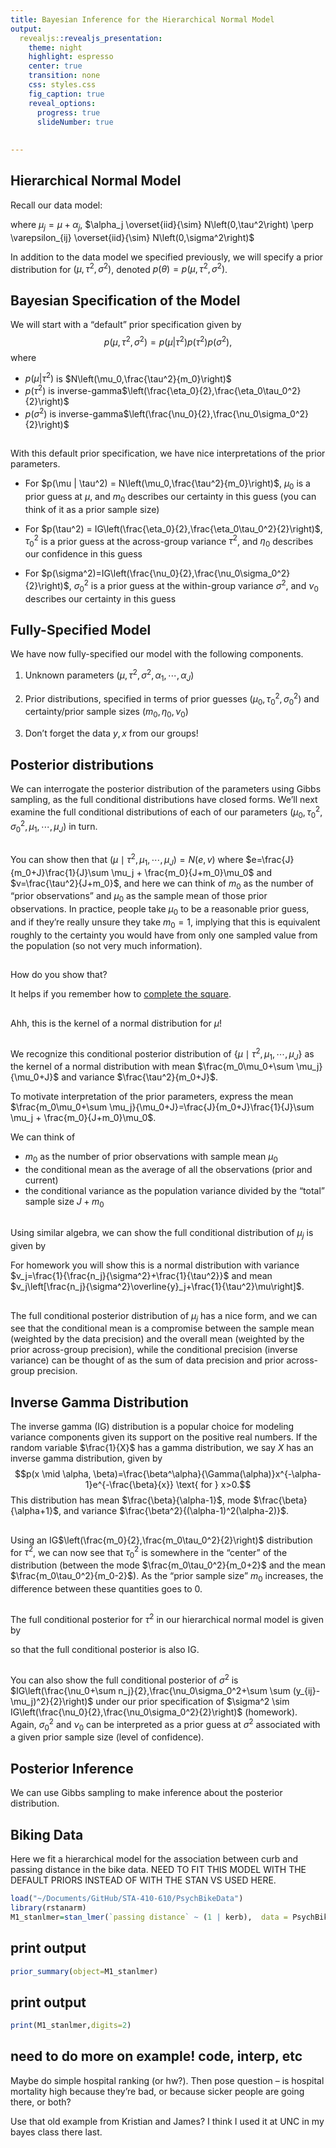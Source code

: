 ```yaml
---
title: Bayesian Inference for the Hierarchical Normal Model
output: 
  revealjs::revealjs_presentation:
    theme: night
    highlight: espresso
    center: true
    transition: none
    css: styles.css
    fig_caption: true
    reveal_options:
      progress: true
      slideNumber: true
      
  
---
```


## Hierarchical Normal Model

Recall our data model:

\begin{eqnarray*}
y_{ij}&=&\mu_j+\varepsilon_{ij}=\mu_j + \varepsilon_{ij}
\end{eqnarray*}
where $\mu_j=\mu +\alpha_j$, $\alpha_j \overset{iid}{\sim} N\left(0,\tau^2\right) \perp \varepsilon_{ij} \overset{iid}{\sim} N\left(0,\sigma^2\right)$

In addition to the data model we specified previously, we will specify a prior distribution for $(\mu,\tau^2,\sigma^2)$, denoted  $p(\theta)=p(\mu,\tau^2,\sigma^2)$.

## Bayesian Specification of the Model



We will start with a "default" prior specification given by $$p(\mu,\tau^2,\sigma^2)=p(\mu|\tau^2)p(\tau^2)p(\sigma^2),$$
where

  - $p(\mu | \tau^2)$ is $N\left(\mu_0,\frac{\tau^2}{m_0}\right)$
  - $p(\tau^2)$ is inverse-gamma$\left(\frac{\eta_0}{2},\frac{\eta_0\tau_0^2}{2}\right)$
  - $p(\sigma^2)$ is inverse-gamma$\left(\frac{\nu_0}{2},\frac{\nu_0\sigma_0^2}{2}\right)$

##

With this default prior specification, we have nice interpretations of the prior parameters.

  - For $p(\mu | \tau^2) = N\left(\mu_0,\frac{\tau^2}{m_0}\right)$, $\mu_0$ is a prior guess at $\mu$, and $m_0$ describes our certainty in this guess (you can think of it as a prior sample size)
  
  - For $p(\tau^2) = IG\left(\frac{\eta_0}{2},\frac{\eta_0\tau_0^2}{2}\right)$, $\tau_0^2$ is a prior guess at the across-group variance $\tau^2$, and $\eta_0$ describes our confidence in this guess
  
  - For $p(\sigma^2)=IG\left(\frac{\nu_0}{2},\frac{\nu_0\sigma_0^2}{2}\right)$, $\sigma_0^2$ is a prior guess at the within-group variance $\sigma^2$, and $\nu_0$ describes our certainty in this guess
  
## Fully-Specified Model

We have now fully-specified our model with the following components.

1. Unknown parameters $(\mu,\tau^2,\sigma^2,\alpha_1,\cdots,\alpha_J)$

2. Prior distributions, specified in terms of prior guesses $(\mu_0,\tau_0^2,\sigma_0^2)$ and certainty/prior sample sizes $(m_0,\eta_0,\nu_0)$

3. Don't forget the data $y,x$ from our groups!

## Posterior distributions

We can interrogate the posterior distribution of the parameters using Gibbs sampling, as the full conditional distributions have closed forms. We'll next examine the full conditional distributions of each of our parameters $(\mu_0, \tau_0^2, \sigma_0^2, \mu_1, \cdots, \mu_J)$ in turn.

##

\begin{eqnarray*}
p(\mu &\mid& \tau^2,\sigma^2, Y, \mu_1, \cdots, \mu_J) \propto  p(\mu, \tau^2,\sigma^2, Y, \mu_1, \cdots, \mu_J) \\
&\propto & p(\mu \mid \tau^2) p(\tau^2)p(\sigma^2)\prod_{j=1}^J p(\mu_j \mid \mu, \tau^2)\prod_{i=1}^{n_j} p(y_{ij} \mid \mu_j, \sigma^2) \\
&\propto & p(\mu \mid \tau^2)\prod_{j=1}^J p(\mu_j \mid \mu, \tau^2) ~~~ \text{(dropping stuff not involving } \mu \text{)} \\
&\propto & \exp \left\{-\frac{m_0(\mu-\mu_0)^2}{2\tau^2}\right\} \exp \left\{-\frac{\sum (\mu-\mu_j)^2}{2\tau^2}\right\}
\end{eqnarray*}


##
 
You can show then that $(\mu \mid \tau^2, \mu_1, \cdots, \mu_J)=N(e,v)$ where $e=\frac{J}{m_0+J}\frac{1}{J}\sum \mu_j + \frac{m_0}{J+m_0}\mu_0$ and $v=\frac{\tau^2}{J+m_0}$, and here we can think of $m_0$ as the number of "prior observations" and $\mu_0$ as the sample mean of those prior observations.  In practice, people take $\mu_0$ to be a reasonable prior guess, and if they're really unsure they take $m_0=1$, implying that this is equivalent roughly to the certainty you would have from only one sampled value from the population (so not very much information).

##

How do you show that?

It helps if you remember how to [complete the square](https://davidrosenberg.github.io/mlcourse/Notes/completing-the-square.pdf).

##
<small>
\begin{eqnarray*}
& & \exp\left\{ \frac{-m_0(\mu-\mu_0)^2}{2\tau^2}-\frac{\sum(\mu-\mu_j)^2}{2\tau^2}\right\} \\
&=&\exp\left\{\frac{-m_0\mu_0^2+2\mu m_0 \mu_0 -m_0\mu_0^2 - J\mu^2+2\mu\sum \mu_j -\sum \mu_j^2}{2\tau^2}\right\} \\
&\propto& \exp\left\{\frac{-m_0\mu^2+2\mu m_0 \mu_0 -J\mu^2+2\mu\sum \mu_j}{2\tau^2}\right\} \\
&=&\exp\left\{\frac{\mu^2(-m_0-J)+\mu(2m_0\mu_0+2\sum \mu_j)}{2\tau^2}\right\} \\
&=&\exp\left\{ \frac{-m_0-J}{2\tau^2}\left[\mu^2 + \mu \left( \frac{2m_0\mu_0+2\sum \mu_j}{-m_0-J}\right)  \right]\right\} \\
&\propto& \exp\left\{ \left(\frac{-(m_0+J)}{2\tau^2}\right)\left[\mu - \frac{m_0\mu_0 + \sum \mu_j}{m_0+J} \right]^2   \right\}
\end{eqnarray*}

</small>

Ahh, this is the kernel of a normal distribution for $\mu$!

##

We recognize this conditional posterior distribution of $\{\mu \mid \tau^2, \mu_1, \cdots, \mu_J\}$ as the kernel of a normal distribution with mean $\frac{m_0\mu_0+\sum \mu_j}{\mu_0+J}$ and variance $\frac{\tau^2}{m_0+J}$.

To motivate interpretation of the prior parameters, express the mean $\frac{m_0\mu_0+\sum \mu_j}{\mu_0+J}=\frac{J}{m_0+J}\frac{1}{J}\sum \mu_j + \frac{m_0}{J+m_0}\mu_0$.

We can think of 

  - $m_0$ as the number of prior observations with sample mean $\mu_0$
  - the conditional mean as the average of all the observations (prior and current)
  - the conditional variance as the population variance divided by the "total" sample size $J+m_0$

##

Using similar algebra, we can show the full conditional distribution of $\mu_j$ is given by 

<small>

\begin{eqnarray*}
p(\mu_j &\mid& \mu, \tau^2,\sigma^2, Y, \mu_1, \cdots, \mu_J) \propto  p(\mu, \tau^2,\sigma^2, Y, \mu_1, \cdots, \mu_J) \\
&\propto & p(\mu \mid \tau^2) p(\tau^2)p(\sigma^2)\prod_{j=1}^J p(\mu_j \mid \mu, \tau^2)\prod_{i=1}^{n_j} p(y_{ij} \mid \mu_j, \sigma^2) \\
&\propto& p(\mu_j \mid \mu, \tau^2) \prod_{j=1}^{n_j} p(y_{ij} \mid \mu_j, \sigma^2) ~~~~ \propto ~~~~ \exp \left\{-\frac{(\mu_j-\mu)^2}{2\tau^2}\right\} \exp \left\{-\frac{\sum (y_{ij}-\mu)^2}{2\sigma^2}\right\}
\end{eqnarray*}



</small>

For homework you will show this is a normal distribution with variance $v_j=\frac{1}{\frac{n_j}{\sigma^2}+\frac{1}{\tau^2}}$ and mean $v_j\left[\frac{n_j}{\sigma^2}\overline{y}_j+\frac{1}{\tau^2}\mu\right]$.

##

The full conditional posterior distribution of $\mu_j$ has a nice form, and we can see that the conditional mean is a compromise between the sample mean (weighted by the data precision) and the overall mean (weighted by the prior across-group precision), while the conditional precision (inverse variance) can be thought of as the sum of data precision and prior across-group precision.

## Inverse Gamma Distribution

The inverse gamma (IG) distribution is a popular choice for modeling variance components given its support on the positive real numbers. If the random variable $\frac{1}{X}$ has a gamma distribution, we say $X$ has an inverse gamma distribution, given by $$p(x \mid \alpha, \beta)=\frac{\beta^\alpha}{\Gamma(\alpha)}x^{-\alpha-1}e^{-\frac{\beta}{x}} \text{ for } x>0.$$ This distribution has mean $\frac{\beta}{\alpha-1}$, mode $\frac{\beta}{\alpha+1}$, and variance $\frac{\beta^2}{(\alpha-1)^2(\alpha-2)}$.

##

Using an IG$\left(\frac{m_0}{2},\frac{m_0\tau_0^2}{2}\right)$ distribution for $\tau^2$, we can now see that $\tau_0^2$ is somewhere in the "center" of the distribution (between the mode $\frac{m_0\tau_0^2}{m_0+2}$ and the mean $\frac{m_0\tau_0^2}{m_0-2}$). As the "prior sample size" $m_0$ increases, the difference between these quantities goes to 0.

##

The full conditional posterior for $\tau^2$ in our hierarchical normal model is given by



\begin{eqnarray*}
p(\tau^2 &\mid& \mu, \sigma^2, Y, \mu_1, \cdots, \mu_J) \propto  p(\mu, \tau^2,\sigma^2, Y, \mu_1, \cdots, \mu_J) \\
&\propto&  p(\tau^2) p(\mu \mid \tau^2) \prod p(\mu_1, \cdots, \mu_J \mid \mu, \tau^2) \\
&\propto& \left(\tau^2\right)^{-\frac{m_0}{2}-1}e^{-\frac{m_0\tau_0^2}{2\tau^2}} \left(\tau^2\right)^{-\frac{1}{2}}e^{-\frac{m_0(\mu-\mu_0)^2}{2\tau^2}}\prod_{j=1}^J \left(\tau^2\right)^{-\frac{1}{2}}e^{-\frac{(\mu_j-\mu)^2}{2\tau^2}} \\
&\propto& (\tau^2)^{-\frac{m_0+J+1}{2}-1}e^{-\frac{m_0\tau_0^2+m_0(\mu-\mu_0)^2+\sum (\mu_j-\mu)^2}{2\tau^2}}
\end{eqnarray*}



so that the full conditional posterior is also IG.

##

You can also show the full conditional posterior of $\sigma^2$ is $IG\left(\frac{\nu_0+\sum n_j}{2},\frac{\nu_0\sigma_0^2+\sum \sum (y_{ij}-\mu_j)^2}{2}\right)$ under our prior specification of $\sigma^2 \sim IG\left(\frac{\nu_0}{2},\frac{\nu_0\sigma_0^2}{2}\right)$ (homework). Again, $\sigma_0^2$ and $\nu_0$ can be interpreted as a prior guess at $\sigma^2$ associated with a given prior sample size (level of confidence).

## Posterior Inference

We can use Gibbs sampling to make inference about the posterior distribution.

## Biking Data

Here we fit a hierarchical model for the association between curb and passing distance in the bike data.  NEED TO FIT THIS MODEL WITH THE DEFAULT PRIORS INSTEAD OF WITH THE STAN VS USED HERE.

```r
load("~/Documents/GitHub/STA-410-610/PsychBikeData")
library(rstanarm)
M1_stanlmer=stan_lmer(`passing distance` ~ (1 | kerb),  data = PsychBikeData)

```

## print output
```r
prior_summary(object=M1_stanlmer)

```

## print output
```r
print(M1_stanlmer,digits=2)
```

## need to do more on example!  code, interp, etc
Maybe do simple hospital ranking (or hw?). Then pose question -- is hospital mortality high because they're bad, or because sicker people are going there, or both?

Use that old example from Kristian and James?  I think I used it at UNC in my bayes class there last.